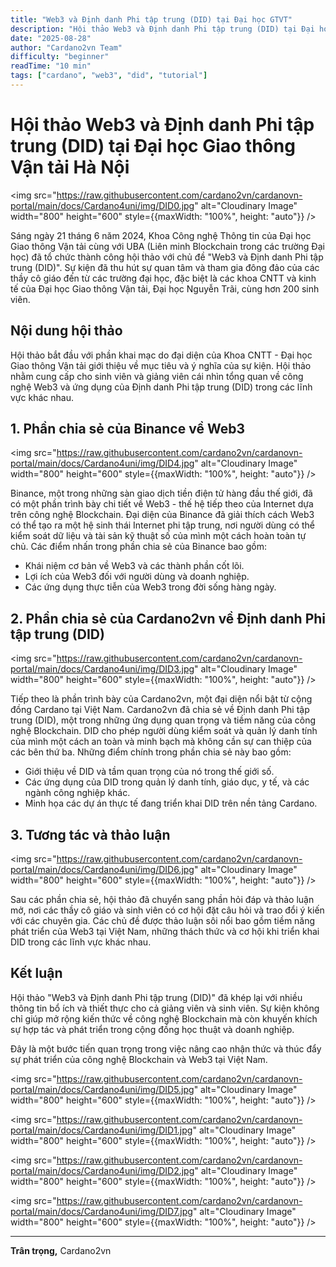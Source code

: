```yaml
---
title: "Web3 và Định danh Phi tập trung (DID) tại Đại học GTVT"
description: "Hội thảo Web3 và Định danh Phi tập trung (DID) tại Đại học Giao thông Vận tải Hà Nội"
date: "2025-08-28"
author: "Cardano2vn Team"
difficulty: "beginner"
readTime: "10 min"
tags: ["cardano", "web3", "did", "tutorial"]
---
```


# Hội thảo Web3 và Định danh Phi tập trung (DID) tại Đại học Giao thông Vận tải Hà Nội

<img src="https://raw.githubusercontent.com/cardano2vn/cardanovn-portal/main/docs/Cardano4uni/img/DID0.jpg" alt="Cloudinary Image" width="800" height="600" style={{maxWidth: "100%", height: "auto"}} />

Sáng ngày 21 tháng 6 năm 2024, Khoa Công nghệ Thông tin của Đại học Giao thông Vận tải cùng với UBA (Liên minh Blockchain trong các trường Đại học) đã tổ chức thành công hội thảo với chủ đề "Web3 và Định danh Phi tập trung (DID)". Sự kiện đã thu hút sự quan tâm và tham gia đông đảo của các thầy cô giáo đến từ các trường đại học, đặc biệt là các khoa CNTT và kinh tế của Đại học Giao thông Vận tải, Đại học Nguyễn Trãi, cùng hơn 200 sinh viên.

## Nội dung hội thảo

Hội thảo bắt đầu với phần khai mạc do đại diện của Khoa CNTT - Đại học Giao thông Vận tải giới thiệu về mục tiêu và ý nghĩa của sự kiện. Hội thảo nhằm cung cấp cho sinh viên và giảng viên cái nhìn tổng quan về công nghệ Web3 và ứng dụng của Định danh Phi tập trung (DID) trong các lĩnh vực khác nhau.

## 1. Phần chia sẻ của Binance về Web3

<img src="https://raw.githubusercontent.com/cardano2vn/cardanovn-portal/main/docs/Cardano4uni/img/DID4.jpg" alt="Cloudinary Image" width="800" height="600" style={{maxWidth: "100%", height: "auto"}} />

Binance, một trong những sàn giao dịch tiền điện tử hàng đầu thế giới, đã có một phần trình bày chi tiết về Web3 - thế hệ tiếp theo của Internet dựa trên công nghệ Blockchain. Đại diện của Binance đã giải thích cách Web3 có thể tạo ra một hệ sinh thái Internet phi tập trung, nơi người dùng có thể kiểm soát dữ liệu và tài sản kỹ thuật số của mình một cách hoàn toàn tự chủ. Các điểm nhấn trong phần chia sẻ của Binance bao gồm:

- Khái niệm cơ bản về Web3 và các thành phần cốt lõi.
- Lợi ích của Web3 đối với người dùng và doanh nghiệp.
- Các ứng dụng thực tiễn của Web3 trong đời sống hàng ngày.

## 2. Phần chia sẻ của Cardano2vn về Định danh Phi tập trung (DID)

<img src="https://raw.githubusercontent.com/cardano2vn/cardanovn-portal/main/docs/Cardano4uni/img/DID3.jpg" alt="Cloudinary Image" width="800" height="600" style={{maxWidth: "100%", height: "auto"}} />

Tiếp theo là phần trình bày của Cardano2vn, một đại diện nổi bật từ cộng đồng Cardano tại Việt Nam. Cardano2vn đã chia sẻ về Định danh Phi tập trung (DID), một trong những ứng dụng quan trọng và tiềm năng của công nghệ Blockchain. DID cho phép người dùng kiểm soát và quản lý danh tính của mình một cách an toàn và minh bạch mà không cần sự can thiệp của các bên thứ ba. Những điểm chính trong phần chia sẻ này bao gồm:

- Giới thiệu về DID và tầm quan trọng của nó trong thế giới số.
- Các ứng dụng của DID trong quản lý danh tính, giáo dục, y tế, và các ngành công nghiệp khác.
- Minh họa các dự án thực tế đang triển khai DID trên nền tảng Cardano.

## 3. Tương tác và thảo luận

<img src="https://raw.githubusercontent.com/cardano2vn/cardanovn-portal/main/docs/Cardano4uni/img/DID6.jpg" alt="Cloudinary Image" width="800" height="600" style={{maxWidth: "100%", height: "auto"}} />

Sau các phần chia sẻ, hội thảo đã chuyển sang phần hỏi đáp và thảo luận mở, nơi các thầy cô giáo và sinh viên có cơ hội đặt câu hỏi và trao đổi ý kiến với các chuyên gia. Các chủ đề được thảo luận sôi nổi bao gồm tiềm năng phát triển của Web3 tại Việt Nam, những thách thức và cơ hội khi triển khai DID trong các lĩnh vực khác nhau.

## Kết luận

Hội thảo "Web3 và Định danh Phi tập trung (DID)" đã khép lại với nhiều thông tin bổ ích và thiết thực cho cả giảng viên và sinh viên. Sự kiện không chỉ giúp mở rộng kiến thức về công nghệ Blockchain mà còn khuyến khích sự hợp tác và phát triển trong cộng đồng học thuật và doanh nghiệp.

Đây là một bước tiến quan trọng trong việc nâng cao nhận thức và thúc đẩy sự phát triển của công nghệ Blockchain và Web3 tại Việt Nam.

<img src="https://raw.githubusercontent.com/cardano2vn/cardanovn-portal/main/docs/Cardano4uni/img/DID5.jpg" alt="Cloudinary Image" width="800" height="600" style={{maxWidth: "100%", height: "auto"}} />

<img src="https://raw.githubusercontent.com/cardano2vn/cardanovn-portal/main/docs/Cardano4uni/img/DID1.jpg" alt="Cloudinary Image" width="800" height="600" style={{maxWidth: "100%", height: "auto"}} />

<img src="https://raw.githubusercontent.com/cardano2vn/cardanovn-portal/main/docs/Cardano4uni/img/DID2.jpg" alt="Cloudinary Image" width="800" height="600" style={{maxWidth: "100%", height: "auto"}} />

<img src="https://raw.githubusercontent.com/cardano2vn/cardanovn-portal/main/docs/Cardano4uni/img/DID7.jpg" alt="Cloudinary Image" width="800" height="600" style={{maxWidth: "100%", height: "auto"}} />

---

**Trân trọng,**
Cardano2vn


